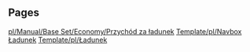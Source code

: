 
== Pages ==
[[pl/Manual/Base Set/Economy/Przychód za ładunek]]
[[Template/pl/Navbox Ładunek]]
[[Template/pl/Ładunek]]
